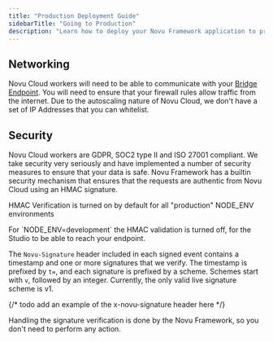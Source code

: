 ```yaml
---
title: "Production Deployment Guide"
sidebarTitle: "Going to Production"
description: "Learn how to deploy your Novu Framework application to production including networking, security, and HMAC verification setup."
---
```



## Networking

Novu Cloud workers will need to be able to communicate with your [Bridge Endpoint](/docs/concepts/endpoint). You will need to ensure that your firewall rules allow traffic from the internet.
Due to the autoscaling nature of Novu Cloud, we don't have a set of IP Addresses that you can whitelist.

## Security

Novu Cloud workers are GDPR, SOC2 type II and ISO 27001 compliant. We take security very seriously and have implemented a number of security measures to ensure that your data is safe.
Novu Framework has a builtin security mechanism that ensures that the requests are authentic from Novu Cloud using an HMAC signature.

HMAC Verification is turned on by default for all "production" NODE_ENV environments

<Callout type="info">
  For `NODE_ENV=development` the HMAC validation is turned off, for the Studio to be able to reach your endpoint.
</Callout>

The `Novu-Signature` header included in each signed event contains a timestamp and one or more signatures that we verify.
The timestamp is prefixed by `t=`, and each signature is prefixed by a scheme.
Schemes start with `v`, followed by an integer. Currently, the only valid live signature scheme is v1.

{/* todo add an example of the x-novu-signature header here */}

Handling the signature verification is done by the Novu Framework, so you don't need to perform any action.
